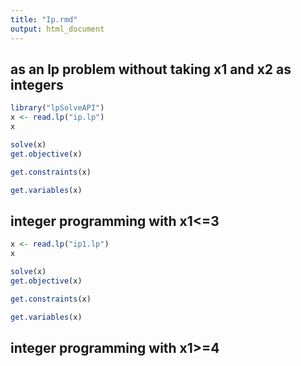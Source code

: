 ```yaml
---
title: "Ip.rmd"
output: html_document
---
```

## as an lp problem without taking x1 and x2 as integers
```r
library("lpSolveAPI")
x <- read.lp("ip.lp")
x
```

```r
solve(x)
get.objective(x)

```

```r
get.constraints(x)
```

```r
get.variables(x)
```

## integer programming with x1<=3
```r
x <- read.lp("ip1.lp")
x
```

```r
solve(x)
get.objective(x)
```
```r
get.constraints(x)
```

```r
get.variables(x)
```

## integer programming with x1>=4

